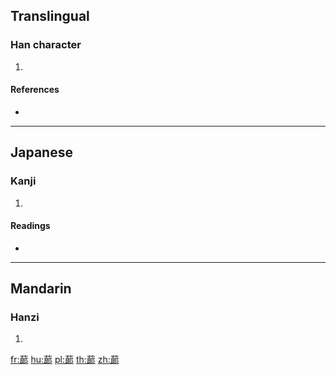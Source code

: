 {{character info/new}}
==Translingual==

===Han character===
{{Han char|rn=140|rad=艸|as=10|sn=16|four=|canj=TIIL}}

# {{rfdef|lang=cmn}}

====References====
* {{Han ref|kx=1051.070|dkj=31647|dj=1513.050|hdz=53257.020|uh=84C8|ud=33992}}

----

==Japanese==

===Kanji===
{{ja-kanji|grade=|rs=艸10}}

# {{defn|lang=ja|sort=艸10}}

====Readings====
* {{ja-readings|on=[[こう]] (kō)|kun=[[いぬあわ]] (inuawa)|nanori=}}

----

==Mandarin==

===Hanzi===
{{cmn-hanzi|pin=[[láng]] ([[lang2]]), [[wèng]] ([[weng4]])|wg=lang<sup>2</sup>, weng<sup>4</sup>}}

# {{defn|lang=cmn|sort=艸10}}

[[fr:蓈]]
[[hu:蓈]]
[[pl:蓈]]
[[th:蓈]]
[[zh:蓈]]